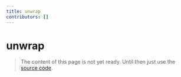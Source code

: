 ```yaml
---
title: unwrap
contributors: []
---
```


# unwrap

> The content of this page is not yet ready. Until then just use the [source code](https://github.com/fabian-hiller/valibot/blob/main/library/src/methods/unwrap/unwrap.ts).
